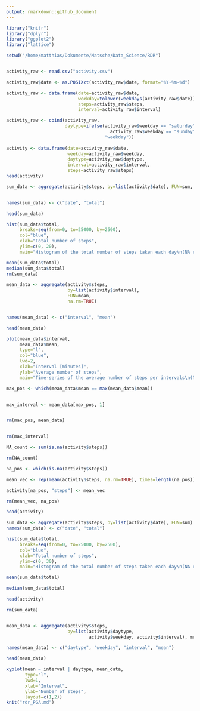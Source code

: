 ```yaml
---
output: rmarkdown::github_document
---
```


```r
library("knitr")
library("dplyr")
library("ggplot2")
library("lattice")

setwd("/home/matthias/Dokumente/Matsche/Data_Science/RDR")


activity_raw <- read.csv("activity.csv")

activity_raw$date <- as.POSIXct(activity_raw$date, format="%Y-%m-%d")

activity_raw <- data.frame(date=activity_raw$date, 
                           weekday=tolower(weekdays(activity_raw$date)), 
                           steps=activity_raw$steps, 
                           interval=activity_raw$interval)

activity_raw <- cbind(activity_raw, 
                      daytype=ifelse(activity_raw$weekday == "saturday" | 
                                       activity_raw$weekday == "sunday", "weekend", 
                                     "weekday"))
                                     
activity <- data.frame(date=activity_raw$date, 
                       weekday=activity_raw$weekday, 
                       daytype=activity_raw$daytype, 
                       interval=activity_raw$interval,
                       steps=activity_raw$steps)
head(activity)

```




```r
sum_data <- aggregate(activity$steps, by=list(activity$date), FUN=sum, na.rm=TRUE)


names(sum_data) <- c("date", "total")

head(sum_data)

```


```r
hist(sum_data$total, 
     breaks=seq(from=0, to=25000, by=2500),
     col="blue", 
     xlab="Total number of steps", 
     ylim=c(0, 20), 
     main="Histogram of the total number of steps taken each day\n(NA removed)")

```


```r
mean(sum_data$total)
median(sum_data$total)
rm(sum_data)
```

```r
mean_data <- aggregate(activity$steps, 
                       by=list(activity$interval), 
                       FUN=mean, 
                       na.rm=TRUE)


names(mean_data) <- c("interval", "mean")

head(mean_data)
```
```r
plot(mean_data$interval, 
     mean_data$mean, 
     type="l", 
     col="blue", 
     lwd=2, 
     xlab="Interval [minutes]", 
     ylab="Average number of steps", 
     main="Time-series of the average number of steps per intervals\n(NA removed)")

```

```r

max_pos <- which(mean_data$mean == max(mean_data$mean))


max_interval <- mean_data[max_pos, 1]


rm(max_pos, mean_data)


rm(max_interval)

NA_count <- sum(is.na(activity$steps))

rm(NA_count)

na_pos <- which(is.na(activity$steps))

mean_vec <- rep(mean(activity$steps, na.rm=TRUE), times=length(na_pos))

activity[na_pos, "steps"] <- mean_vec

rm(mean_vec, na_pos)

head(activity)
```
```r
sum_data <- aggregate(activity$steps, by=list(activity$date), FUN=sum)
names(sum_data) <- c("date", "total")

hist(sum_data$total, 
     breaks=seq(from=0, to=25000, by=2500),
     col="blue", 
     xlab="Total number of steps", 
     ylim=c(0, 30), 
     main="Histogram of the total number of steps taken each day\n(NA replaced by mean value)")

```

```r
mean(sum_data$total)
```
```r
median(sum_data$total)
```
```r
head(activity)
```
```r
rm(sum_data)


mean_data <- aggregate(activity$steps, 
                       by=list(activity$daytype, 
                               activity$weekday, activity$interval), mean)

names(mean_data) <- c("daytype", "weekday", "interval", "mean")

head(mean_data)
```

```r
xyplot(mean ~ interval | daytype, mean_data, 
       type="l", 
       lwd=1, 
       xlab="Interval", 
       ylab="Number of steps", 
       layout=c(1,2))
knit("rdr_PGA.md")
```






